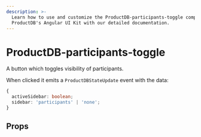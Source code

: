 ```yaml
---
description: >-
  Learn how to use and customize the ProductDB-participants-toggle component in
  ProductDB's Angular UI Kit with our detailed documentation.
---
```


# ProductDB-participants-toggle

A button which toggles visibility of participants.

When clicked it emits a `ProductDBStateUpdate` event with the data:

```ts
{
  activeSidebar: boolean;
  sidebar: 'participants' | 'none';
}
```

## Props

<PropsTable of="ProductDB-participants-toggle" />

<head>
  <title>Angular UI Kit ProductDB-participants-toggle</title>
</head>
